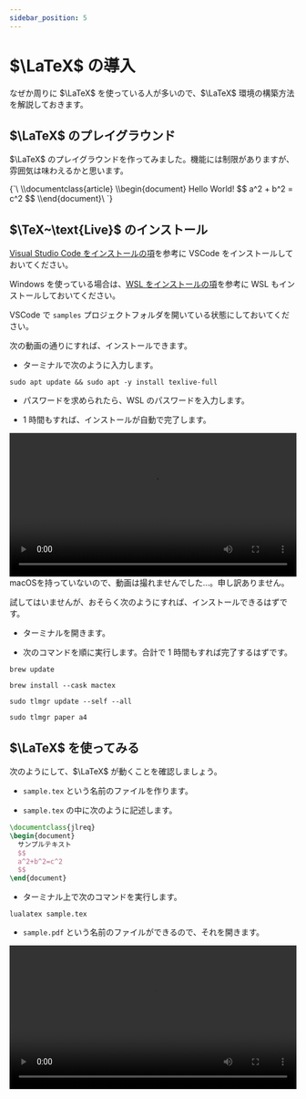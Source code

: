 ```yaml
---
sidebar_position: 5
---
```



# $\LaTeX$ の導入

なぜか周りに $\LaTeX$ を使っている人が多いので、$\LaTeX$ 環境の構築方法を解説しておきます。

## $\LaTeX$ のプレイグラウンド

$\LaTeX$ のプレイグラウンドを作ってみました。機能には制限がありますが、雰囲気は味わえるかと思います。

<InteractiveCodeEditor language="latex">
  {`\
\\documentclass{article}
\\begin{document}
  Hello World!
  $$
  a^2 + b^2 = c^2
  $$
\\end{document}\
`}
</InteractiveCodeEditor>

## $\TeX~\text{Live}$ のインストール

[Visual Studio Code をインストールの項](/docs/03extras/02vscode/)を参考に VSCode をインストールしておいてください。

Windows を使っている場合は、[WSL をインストールの項](/docs/03extras/01wsl/)を参考に WSL もインストールしておいてください。

VSCode で `samples` プロジェクトフォルダを開いている状態にしておいてください。

<Tabs groupId="os">
  <TabItem value="win-and-ubuntu" label="Windows 及び Ubuntu">

次の動画の通りにすれば、インストールできます。

- ターミナルで次のように入力します。

```shell
sudo apt update && sudo apt -y install texlive-full
```

- パスワードを求められたら、WSL のパスワードを入力します。

- 1 時間もすれば、インストールが自動で完了します。

<video src={installTexLive} controls width="100%" />

:::tip
もし途中でエラーが出てしまったら、もう一度次のコマンドを実行してください。

```shell
sudo apt -y install texlive-full
```

このとき `dpkg was interrupted, you must manually run 'sudo dpkg --configure -a' to correct the problem.` などと表示されたら、言われたとおりに次のコマンドを順に実行してみましょう。大体、これでうまくいきます。

```shell
sudo dpkg --configure -a
```

```shell
sudo apt -y install texlive-full
```

![インストール時のエラー](./tex_error.png)
:::

  </TabItem>
  <TabItem value="mac" label="macOS">
macOSを持っていないので、動画は撮れませんでした…。申し訳ありません。

試してはいませんが、おそらく次のようにすれば、インストールできるはずです。

- ターミナルを開きます。

- 次のコマンドを順に実行します。合計で 1 時間もすれば完了するはずです。

```shell
brew update
```

```shell
brew install --cask mactex
```

```shell
sudo tlmgr update --self --all
```

```shell
sudo tlmgr paper a4
```

  </TabItem>
</Tabs>

## $\LaTeX$ を使ってみる

次のようにして、$\LaTeX$ が動くことを確認しましょう。

- `sample.tex` という名前のファイルを作ります。

- `sample.tex` の中に次のように記述します。

```tex
\documentclass{jlreq}
\begin{document}
  サンプルテキスト
  $$
  a^2+b^2=c^2
  $$
\end{document}
```

- ターミナル上で次のコマンドを実行します。

```shell
lualatex sample.tex
```

- `sample.pdf` という名前のファイルができるので、それを開きます。

<video src={typesetTex} controls width="100%" />

:::tip
Mac を使っている場合、バックスラッシュ（ `\` ）は、`Alt` を押しながら `¥` を押すことで、入力することができます。
:::

:::tip
$\text{Lua}\LaTeX$ 以外も使うことができます。$\text{p}\LaTeX$ で jsarticle を使う例も載せておきます。

`sample.tex` の中は次のようにします。

```tex
\documentclass{jsarticle}
\begin{document}
  サンプルテキスト
  $$
  a^2+b^2=c^2
  $$
\end{document}
```

- ターミナル上で次のコマンドを順に実行します。

```shell
platex sample.tex
```

```shell
dvipdfmx sample.dvi
```

:::
